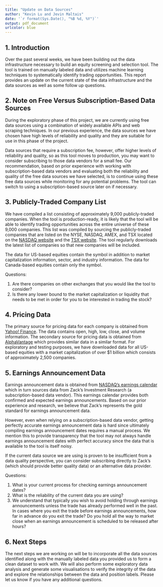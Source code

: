 ```yaml
---
title: "Update on Data Sources"
author: "Kevin Lu and Jevin Maltais"
date: '`r format(Sys.Date(), "%B %d, %Y")`'
output: pdf_document
urlcolor: blue
---
```



## 1. Introduction

Over the past several weeks, we have been building out the data infrastructure necessary to build an equity screening and selection tool. The tool is trained on manually labeled data and utilizes machine learning techniques to systematically identify trading opportunities. This report provides an update on the current state of the data infrastructure and the data sources as well as some follow up questions.  

## 2. Note on Free Versus Subscription-Based Data Sources

During the exploratory phase of this project, we are currently using free data sources using a combination of widely available APIs and web scraping techniques. In our previous experience, the data sources we have chosen have high levels of reliability and quality and they are suitable for use in this phase of the project.  

Data sources that require a subscription fee, however, offer higher levels of reliability and quality, so as this tool moves to production, you may want to consider subscribing to those data vendors for a small fee. Our recommendation, based on prior experience with working with subscription-based data vendors and evaluating both the reliability and quality of the free data sources we have selected, is to continue using these free data sources while monitoring for any potential problems. The tool can switch to using a subscription-based source later on if necessary.  

## 3. Publicly-Traded Company List

We have compiled a list consisting of approximately 9,000 publicly-traded companies. When the tool is production-ready, it is likely that the tool will be able to identify trading opportunities across the entire universe of these 9,000 companies. This list was compiled by sourcing the publicly-traded companies that are listed on the NYSE, NASDAQ, AMEX, and TSX located on the [NASDAQ website](http://www.nasdaq.com/screening/company-list.aspx) and the [TSX website](https://www.tsx.com/listings/listing-with-us/listed-company-directory). The tool regularly downloads the latest list of companies so that new companies will be included.  

The data for US-based equities contain the symbol in addition to market capitalization information, sector, and industry information. The data for Canada-based equities contain only the symbol.  

Questions:  

1. Are there companies on other exchanges that you would like the tool to consider?  
2. Is there any lower bound to the market capitalization or liquidity that needs to be met in order for you to be interested in trading the stock?  

## 4. Pricing Data 

The primary source for pricing data for each company is obtained from [Yahoo! Finance](https://finance.yahoo.com/). The data contains open, high, low, close, and volume information. The secondary source for pricing data is obtained from [AlphaVantage](https://www.alphavantage.co/) which provides similar data in a similar format. For exploratory and testing purposes, we have downloaded data for all US-based equities with a market capitalization of over $1 billion which consists of approximately 2,500 companies.  

## 5. Earnings Announcement Data 

Earnings announcement data is obtained from [NASDAQ's earnings calendar](http://www.nasdaq.com/earnings/earnings-calendar.aspx) which in turn sources data from Zack's Investment Research (a subscription-based data vendor). This earnings calendar provides both confirmed and expected earnings announcements. Based on our prior experience and research, we believe that Zack's represents the gold standard for earnings announcement data.  

However, even when relying on a subscription-based data vendor, getting perfectly accurate earnings announcement data is hard since ultimately compiling earnings announcement dates requires a manual process. We mention this to provide transparency that the tool may not always handle earnings announcement dates with perfect accuracy since the data that is available to the tool is itself noisy. 

If the current data source we are using is proven to be insufficient from a data quality perspective, you can consider subscribing directly to Zack's (which should provide better quality data) or an alternative data provider.  

Questions:  

1. What is your current process for checking earnings announcement dates?  
2. What is the reliability of the current data you are using?  
3. We understand that typically you wish to avoid holding through earnings announcements unless the trade has already performed well in the past. In cases where you exit the trade before earnings announcements, how far in advance do you exit the trade? Do you hold all the way to market close when an earnings announcement is scheduled to be released after hours?  

## 6. Next Steps 

The next steps we are working on will be to incorporate all the data sources identified along with the manually labeled data you provided us to form a clean dataset to work with. We will also perform some exploratory data analysis and generate some visualisations to verify the integrity of the data and explore the relationships between the data and position labels. Please let us know if you have any additional questions.  
